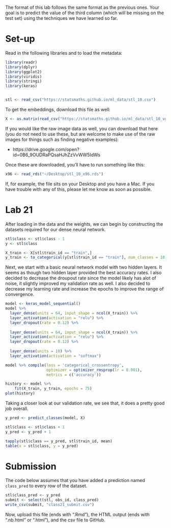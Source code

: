 The format of this lab follows the same format as the previous
ones. Your goal is to predict the value of the third column
(which will be missing on the test set) using the techniques
we have learned so far.

# Set-up

Read in the following libraries and to load the metadata:

```r
library(readr)
library(dplyr)
library(ggplot2)
library(viridis)
library(stringi)
library(keras)


stl <- read_csv("https://statsmaths.github.io/ml_data/stl_10.csv")
```

To get the embeddings, download this file as well:

```r
X <- as.matrix(read_csv("https://statsmaths.github.io/ml_data/stl_10_vgg16_cnn.csv"))
```

If you would like the raw image data as well, you can download
that here (you do not need to use these, but are welcome to make
use of the raw images for things such as finding negative examples):

- https://drive.google.com/open?id=0B6_9OUDRaPQsaHJhZzVvWW5IdWs

Once these are downloaded, you'll have to run something like this:

```r
x96 <- read_rds("~/Desktop/stl_10_x96.rds")
```

If, for example, the file sits on your Desktop and you have a Mac. If you have
trouble with any of this, please let me know as soon as possible.


# Lab 21


After loading in the data and the weights, we can begin by constructing the datasets required for our dense neural network.
```r
stl$class <- stl$class - 1
y <- stl$class

X_train <- X[stl$train_id == "train",]
y_train <- to_categorical(y[stl$train_id == "train"], num_classes = 10)


```


Next, we start with a basic neural network model with two hidden layers. It seems as though two hidden layer provided the best accuracy rates. I also decided to decrease the droupout rate since the model likely has alot of noise, it slightly improved my validation rate as well. I also decided to decrease my learning rate and increase the epochs to improve the range of convergence. 
  
```r
model <- keras_model_sequential()
model %>%
  layer_dense(units = 64, input_shape = ncol(X_train)) %>%
  layer_activation(activation = "relu") %>%
  layer_dropout(rate = 0.12) %>%
  
  layer_dense(units = 64, input_shape = ncol(X_train)) %>%
  layer_activation(activation = "relu") %>%
  layer_dropout(rate = 0.12) %>%
  
  layer_dense(units = 10) %>%
  layer_activation(activation = "softmax")

model %>% compile(loss = 'categorical_crossentropy',
                  optimizer = optimizer_rmsprop(lr = 0.001),
                  metrics = c('accuracy'))

history <- model %>%
    fit(X_train, y_train, epochs = 75)
plot(history)


```


Taking a closer look at our validation rate, we see that, it does a pretty good job overall. 
```r
y_pred <- predict_classes(model, X)

stl$class <- stl$class + 1
y_pred <- y_pred + 1

tapply(stl$class == y_pred, stl$train_id, mean)
table(x = stl$class, y = y_pred)

```




# Submission

The code below assumes that you have added a prediction named
`class_pred` to every row of the dataset.

```r
stl$class_pred <- y_pred
submit <- select(stl, obs_id, class_pred)
write_csv(submit, "class21_submit.csv")
```

Now, upload this file (ends with ".Rmd"), the HTML output
(ends with ".nb.html" or ".html"), and the csv file to
GitHub.
